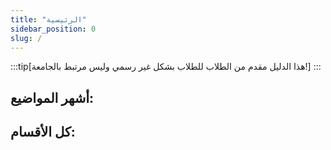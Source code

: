 ```yaml
---
title: "الرئيسية"
sidebar_position: 0
slug: /
---
```



:::tip[هذا الدليل مقدم من الطلاب للطلاب بشكل غير رسمي وليس مرتبط بالجامعة!]
:::

## أشهر المواضيع:

## كل الأقسام:

<div className="grid grid-cols-[repeat(auto-fill,minmax(250px,1fr))] gap-4">
    <DocCard item={{type: 'link', label: 'القبول والتسجيل والتحويل', href: '/category/القبول-والتسجيل-والتحويل'}} />
    <DocCard item={{type: 'link', label: 'المقررات والخطط', href: '/category/المقررات-والخطط'}} />
    <DocCard item={{type: 'link', label: 'التقويم والجداول', href: '/category/التقويم-والجداول'}} />
    <DocCard item={{type: 'link', label: 'الدرجات والمعدل', href: '/category/الدرجات-والمعدل'}} />
    <DocCard item={{type: 'link', label: 'الحضور والغياب', href: '/category/الحضور-والغياب'}} />
    <DocCard item={{type: 'link', label: 'المالية والمنح', href: '/category/المالية-والمنح'}} />
    <DocCard item={{type: 'link', label: 'الخدمات الطلابية', href: '/category/الخدمات-الطلابية'}} />
    <DocCard item={{type: 'link', label: 'الأجهزة والبرمجيات', href: '/category/الأجهزة-والبرمجيات'}} />
    <DocCard item={{type: 'link', label: 'الدعم والإرشاد', href: '/category/الدعم-والإرشاد'}} />
    <DocCard item={{type: 'link', label: 'الأنشطة والمجتمع', href: '/category/الأنشطة-والمجتمع'}} />
    <DocCard item={{type: 'link', label: 'الموارد', href: '/category/الموارد'}} />
    <DocCard item={{type: 'link', label: 'أخرى', href: '/category/أخرى'}} />
</div>
